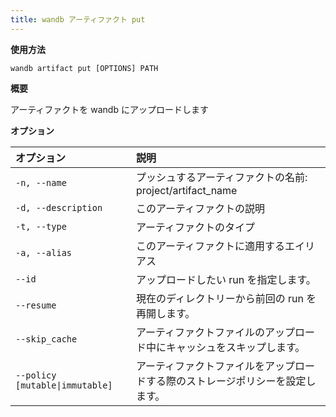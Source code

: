 ```yaml
---
title: wandb アーティファクト put
---
```


**使用方法**

`wandb artifact put [OPTIONS] PATH`

**概要**

アーティファクトを wandb にアップロードします

**オプション**

| **オプション** | **説明** |
| :--- | :--- |
| `-n, --name` | プッシュするアーティファクトの名前:   project/artifact_name |
| `-d, --description` | このアーティファクトの説明 |
| `-t, --type` | アーティファクトのタイプ |
| `-a, --alias` | このアーティファクトに適用するエイリアス |
| `--id` | アップロードしたい run を指定します。 |
| `--resume` | 現在のディレクトリーから前回の run を再開します。 |
| `--skip_cache` | アーティファクトファイルのアップロード中にキャッシュをスキップします。 |
| `--policy [mutable\|immutable]` | アーティファクトファイルをアップロードする際のストレージポリシーを設定します。 |